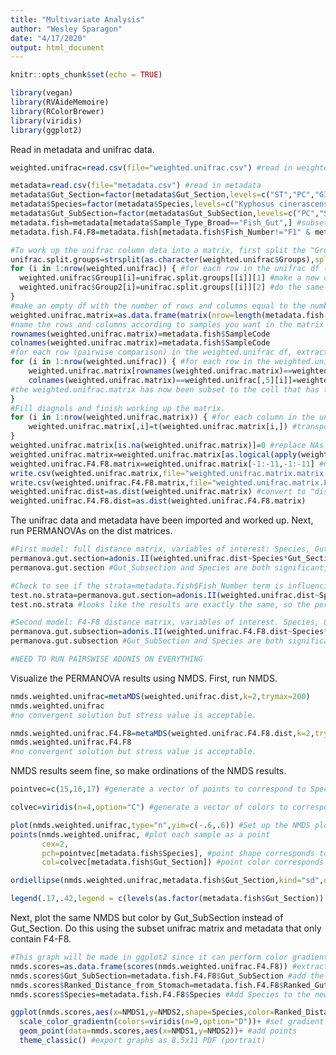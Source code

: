 ```yaml
---
title: "Multivariate Analysis"
author: "Wesley Sparagon"
date: "4/17/2020"
output: html_document
---
```


```r
knitr::opts_chunk$set(echo = TRUE)

library(vegan)
library(RVAideMemoire)
library(RColorBrewer)
library(viridis)
library(ggplot2)
```

Read in metadata and unifrac data.

```r
weighted.unifrac=read.csv(file="weighted.unifrac.csv") #read in weighted unifrac data. This data was generated from CMAIKI nextflow run: "krumbs_konafieldsampling_16s_june_2019_50k_100otu_14042020"

metadata=read.csv(file="metadata.csv") #read in metadata
metadata$Gut_Section=factor(metadata$Gut_Section,levels=c("ST","PC","GI","HG","No_Inoc","")) #reorder the levels of the Gut_Subsection factor. This will be usefu later when generating ordinations.
metadata$Species=factor(metadata$Species,levels=c("Kyphosus cinerascens","Kyphosus hawaiiensis","Kyphosus vaigiensis","")) #reorder the levels of the Species factor. This will be usefu later when generating ordinations.
metadata$Gut_SubSection=factor(metadata$Gut_SubSection,levels=c("PC","ST","GI","GI_1","GI_2","GI_3","GI_4","HG","HG_1","HG_2","HG_3","No_Inoc","")) #reorder the levels of the Gut_SubSection factor. This will be usefu later when generating ordinations.
metadata.fish=metadata[metadata$Sample_Type_Broad=="Fish_Gut",] #subset metadata to include only fish gut samples
metadata.fish.F4.F8=metadata.fish[metadata.fish$Fish_Number!="F1" & metadata.fish$Fish_Number!="F2" & metadata.fish$Fish_Number!="F3",] #subset metadata removing F1-F3. This is because F1-F3 were sampled differently and do not have gut_subsections.

#To work up the unifrac column data into a matrix, first split the "Groups" column into 2 columns so that each sample name in a pairwise comparison has a seperate column.
unifrac.split.groups=strsplit(as.character(weighted.unifrac$Groups),split="-") #split the groups column by "-", moving the 2 samples that are being compared into seperate vectors within a list.
for (i in 1:nrow(weighted.unifrac)) { #for each row in the unifrac df (corresponding to a pairwise comparison)
  weighted.unifrac$Group1[i]=unifrac.split.groups[[i]][1] #make a new column called Group1, extract the character string from the unifrac.split.groups list that corresponds to the first sample in the pairwise comparison and add it to the Group1 column
  weighted.unifrac$Group2[i]=unifrac.split.groups[[i]][2] #do the same thing but with the second sample in the pairwsie comparison (Group 2)
}
#make an empty df with the number of rows and columns equal to the number of samples you want in the dist matrix. Extract pairwise distances from the unifrac df and move them here.
weighted.unifrac.matrix=as.data.frame(matrix(nrow=length(metadata.fish[,1]),ncol=length(metadata.fish[,1]))) #Use the metadata.fish df to count the number of samples in the weighted.unifrac.matrix
#name the rows and columns according to samples you want in the matrix
rownames(weighted.unifrac.matrix)=metadata.fish$SampleCode
colnames(weighted.unifrac.matrix)=metadata.fish$SampleCode
#for each row (pairwise comparison) in the weighted.unifrac df, extract the W score and then copy it into the correct row and column of the empty weighted.unifrac matrix.
for (i in 1:nrow(weighted.unifrac)) { #for each row in the weighted.unifrac df
    weighted.unifrac.matrix[rownames(weighted.unifrac.matrix)==weighted.unifrac[,4][i], #subset the weigted.unifrac matrix to find the row that corresponds to the target Group1 samplename in the weighted.unifrac df. 
    colnames(weighted.unifrac.matrix)==weighted.unifrac[,5][i]]=weighted.unifrac[,3][i] #subset the weighted.unifrac matrix to find the column that corresponds to the target Group2 samplename in the weighted.unifrac df.
#the weighted.unifrac.matrix has now been subset to the cell that has the row and column values corresponding to the Group1 and Group2 values for the pairwise comparison in the weighted.unifrac df. For this cell, add the corresponding W score for the comparison.
}
#Fill diagnols and finish working up the matrix. 
for (i in 1:nrow(weighted.unifrac.matrix)) { #for each column in the unifrac matrix
    weighted.unifrac.matrix[,i]=t(weighted.unifrac.matrix[i,]) #transpose the values in a given row into it's corresponding column
}
weighted.unifrac.matrix[is.na(weighted.unifrac.matrix)]=0 #replace NAs with 0s
weighted.unifrac.matrix=weighted.unifrac.matrix[as.logical(apply(weighted.unifrac.matrix,1,FUN=sum)),as.logical(apply(weighted.unifrac.matrix,2,FUN=sum))] #subset the weighted.unifrac.matrix so that any rows or columns whose sum=0 are removed. This removes samples which are in the metadata but failed to sequence and/or pass through the pipeline at 50k subsampling.
weighted.unifrac.F4.F8.matrix=weighted.unifrac.matrix[-1:-11,-1:-11] #make a unifrac matrix without F1-F3. These are excluded do to differences in dissection methodology.
write.csv(weighted.unifrac.matrix,file="weighted.unifrac.matrix.matrix.csv") #export unifrac matrices as CSVs
write.csv(weighted.unifrac.F4.F8.matrix,file="weighted.unifrac.matrix.F4.F8.matrix.csv")
weighted.unifrac.dist=as.dist(weighted.unifrac.matrix) #convert to "dist" type
weighted.unifrac.F4.F8.dist=as.dist(weighted.unifrac.F4.F8.matrix) 
```

The unifrac data and metadata have been imported and worked up. Next, run PERMANOVAs on the dist matrices.

```r
#First model: full distance matrix, variables of interest: Species, Gut_section, and Fish_Number as strata.
permanova.gut.section=adonis.II(weighted.unifrac.dist~Species*Gut_Section,by="margin",strata=metadata.fish$Fish_Number,data=metadata.fish,permutations=999)
permanova.gut.section #Gut_Subsection and Species are both significant, no significant interaction.

#Check to see if the strata=metadata.fish$Fish_Number term is influencing the results.
test.no.strata=permanova.gut.section=adonis.II(weighted.unifrac.dist~Species*Gut_Section,by="margin",data=metadata.fish,permutations=999)
test.no.strata #looks like the results are exactly the same, so the permanova.gut.section model wil be used.

#Second model: F4-F8 distance matrix, variables of interest. Species, Gut_subsection, and Fish_Number as strata. Note: because F1-F3 were sampled differently (no gut_subsections), they are removed from this model.
permanova.gut.subsection=adonis.II(weighted.unifrac.F4.F8.dist~Species*Gut_SubSection,by="margin",strata=metadata.fish.F4.F8$Fish_Number,data=metadata.fish.F4.F8,permutations=999)
permanova.gut.subsection #Gut_SubSection and Species are both significant. No significant interaction.

#NEED TO RUN PAIRSWISE ADONIS ON EVERYTHING

```

Visualize the PERMANOVA results using NMDS. First, run NMDS.

```r
nmds.weighted.unifrac=metaMDS(weighted.unifrac.dist,k=2,trymax=200)
nmds.weighted.unifrac 
#no convergent solution but stress value is acceptable.

nmds.weighted.unifrac.F4.F8=metaMDS(weighted.unifrac.F4.F8.dist,k=2,trymax=200)
nmds.weighted.unifrac.F4.F8
#no convergent solution but stress value is acceptable.
```

NMDS results seem fine, so make ordinations of the NMDS results.

```r
pointvec=c(15,16,17) #generate a vector of points to correspond to Species.

colvec=viridis(n=4,option="C") #generate a vector of colors to correspond to Gut_Section.

plot(nmds.weighted.unifrac,type="n",yim=c(-.6,.6)) #Set up the NMDS plot environment
points(nmds.weighted.unifrac, #plot each sample as a point
       cex=2,
       pch=pointvec[metadata.fish$Species], #point shape corresponds to fish Species
       col=colvec[metadata.fish$Gut_Section]) #point color corresponds to Gut_Section

ordiellipse(nmds.weighted.unifrac,metadata.fish$Gut_Section,kind="sd",draw="polygon",alpha=c(0,0),lwd=2.5,border=colvec) #add SD ellipses, colored by Gut_Section

legend(.17,.42,legend = c(levels(as.factor(metadata.fish$Gut_Section))[1:4],levels(as.factor(metadata.fish$Species))[1:3]),cex=1,y.intersp=.2,bg="transparent",bty="o",col=c(colvec,"black","black","black"),pch=c(16,16,16,16,15,16,17),pt.cex=1.5) #Add legend. Save image as 8.5x11 PDF (portrait)

```

Next, plot the same NMDS but color by Gut_SubSection instead of Gut_Section. Do this using the subset unifrac matrix and metadata that only contain F4-F8.

```r
#This graph will be made in ggplot2 since it can perform color gradients well.
nmds.scores=as.data.frame(scores(nmds.weighted.unifrac.F4.F8)) #extract NMDS scores and save in new df
nmds.scores$Gut_SubSection=metadata.fish.F4.F8$Gut_SubSection #add the Fish_GutSubsection to the new df
nmds.scores$Ranked_Distance_from_Stomach=metadata.fish.F4.F8$Ranked_Gut_SubSection_Distance_from_Stomach #Add Ranked_Gut_SubSection_Distance_from_Stomach to df, give it a shorter name
nmds.scores$Species=metadata.fish.F4.F8$Species #Add Species to the new df.

ggplot(nmds.scores,aes(x=NMDS1,y=NMDS2,shape=Species,color=Ranked_Distance_from_Stomach,size=2))+ #plot nmds.scores, specify x and y axis, shape corresponding to species, color corresponding to Ranked_Distance_from_Stomach
  scale_color_gradientn(colors=viridis(n=9,option="D"))+ #set gradient scale to desired viridis scale
  geom_point(data=nmds.scores,aes(x=NMDS1,y=NMDS2))+ #add points
  theme_classic() #export graphs as 8.5x11 PDF (portrait)
  
```


